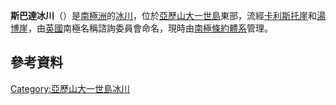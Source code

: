 {{coord|71|3|S|68|20|W|display=title}}

'''斯巴達冰川'''（{{lang-en|Spartan Glacier}}）是[[南極洲|南極洲]]的[[冰川|冰川]]，位於[[亞歷山大一世島|亞歷山大一世島]]東部，流經[[卡利斯托崖|卡利斯托崖]]和[[湯博崖|湯博崖]]，由[[英國|英國]]南極名稱諮詢委員會命名，現時由[[南極條約體系|南極條約體系]]管理。

==參考資料==
{{usgs-gazetteer}}

{{DEFAULTSORT:Spartan Glacier}}
[[Category:亞歷山大一世島冰川|Category:亞歷山大一世島冰川]]


{{AlexanderIsland-geo-stub}}